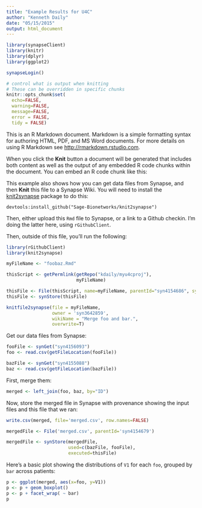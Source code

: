 ```yaml
---
title: "Example Results for U4C"
author: "Kenneth Daily"
date: "05/15/2015"
output: html_document
---
```


```r
library(synapseClient)
library(knitr)
library(dplyr)
library(ggplot2)

synapseLogin()

# control what is output when knitting
# These can be overridden in specific chunks
knitr::opts_chunk$set(
  echo=FALSE,
  warning=FALSE,
  message=FALSE,
  error = FALSE,
  tidy = FALSE)
```

This is an R Markdown document. Markdown is a simple formatting syntax for authoring HTML, PDF, and MS Word documents. For more details on using R Markdown see <http://rmarkdown.rstudio.com>.

When you click the **Knit** button a document will be generated that includes both content as well as the output of any embedded R code chunks within the document. You can embed an R code chunk like this:

This example also shows how you can get data files from Synapse, and then **Knit** this file to a Synapse Wiki. You will need to install the [knit2synapse](https://github.com/Sage-Bionetworks/knit2synapse) package to do this:

```
devtools:install_github("Sage-Bionetworks/knit2synapse")
```

Then, either upload this `Rmd` file to Synapse, or a link to a Github checkin. I'm doing the latter here, using `rGithubClient`.

Then, outside of this file, you'll run the following:

```r
library(rGithubClient)
library(knit2synapse)

myFileName <- "foobaz.Rmd"

thisScript <- getPermlink(getRepo("kdaily/myu4cproj"), 
                          myFileName)

thisFile <- File(thisScript, name=myFileName, parentId="syn4154686", synapseStore=FALSE)
thisFile <- synStore(thisFile)

knitfile2synapse(file = myFileName,
                 owner = 'syn3642859', 
                 wikiName = "Merge foo and bar.",
                 overwrite=T)

```

Get our data files from Synapse:

```r
fooFile <- synGet("syn4156093")
foo <- read.csv(getFileLocation(fooFile))

bazFile <- synGet("syn4155088")
baz <- read.csv(getFileLocation(bazFile))
```

First, merge them:

```r
merged <- left_join(foo, baz, by="ID")
```

Now, store the merged file in Synapse with provenance showing the input files and this file that we ran:
```r
write.csv(merged, file='merged.csv', row.names=FALSE)

mergedFile <- File('merged.csv', parentId='syn4154679')

mergedFile <- synStore(mergedFile,
                       used=c(bazFile, fooFile),
                       executed=thisFile)
```

Here's a basic plot showing the distributions of `V1` for each `foo`, grouped by `bar` across patients:

```r
p <- ggplot(merged, aes(x=foo, y=V1))
p <- p + geom_boxplot()
p <- p + facet_wrap( ~ bar)
p
```
